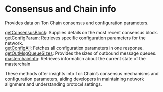 
# Consensus and Chain info

Provides data on Ton Chain consensus and configuration parameters.

[getConsensusBlock](/ton-api/consensusandchaininfo/getConsensusBlock): Supplies details on the most recent consensus block. \
[getConfigParam](/ton-api/consensusandchaininfo/getConfigParam): Retrieves specific configuration parameters for the network. \
[getConfigAll](/ton-api/consensusandchaininfo/getConfigAll): Fetches all configuration parameters in one response. \
[getOutMsgQueueSizes](/ton-api/consensusandchaininfo/getOutMsgQueueSizes): Provides the sizes of outbound message queues. \
[masterchainInfo](/ton-api/consensusandchaininfo/masterchainInfo): Retrieves information about the current state of the masterchain

These methods offer insights into Ton Chain’s consensus mechanisms and configuration parameters, aiding developers in maintaining network alignment and understanding protocol settings.

<Space h={16} />
<GetStarted />
